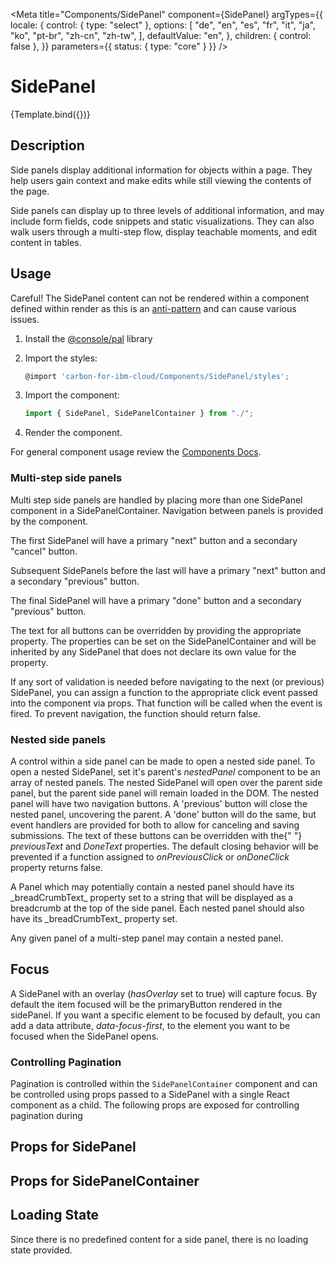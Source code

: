 
<Meta
  title="Components/SidePanel"
  component={SidePanel}
  argTypes={{
    locale: {
      control: { type: "select" },
      options: [
        "de",
        "en",
        "es",
        "fr",
        "it",
        "ja",
        "ko",
        "pt-br",
        "zh-cn",
        "zh-tw",
      ],
      defaultValue: "en",
    },
    children: { control: false },
  }}
  parameters={{ status: { type: "core" } }}
/>

# SidePanel


<Canvas>
  <Story
    name="Demo"
    args={{
      dismissible: true,
      withGradient: true,
    }}
  >
    {Template.bind({})}
  </Story>
</Canvas>

## Description

Side panels display additional information for objects within a page. They help users gain context and make edits
while still viewing the contents of the page.

Side panels can display up to three levels of additional information, and may include form fields, code snippets
and static visualizations. They can also walk users through a multi-step flow, display teachable moments, and edit content in tables.

## Usage

Careful! The SidePanel content can not be rendered within a component defined within render as this is an [anti-pattern](https://reactjs.org/docs/higher-order-components.html#dont-use-hocs-inside-the-render-method) and can cause various issues.

1.  Install the [@console/pal](https://github.ibm.com/ibmcloud/pal#how-to-install-and-use) library
2.  Import the styles:

    ```js
    @import 'carbon-for-ibm-cloud/Components/SidePanel/styles';
    ```

3.  Import the component:

    ```js
    import { SidePanel, SidePanelContainer } from "./";
    ```

4.  Render the component.

For general component usage review the [Components Docs](https://pages.github.ibm.com/ibmcloud/pal/development-guidelines/components/overview).

### Multi-step side panels

<p>
  Multi step side panels are handled by placing more than one SidePanel
  component in a SidePanelContainer. Navigation between panels is provided by
  the component.
</p>
<p>
  The first SidePanel will have a primary "next" button and a secondary "cancel"
  button.
</p>
<p>
  Subsequent SidePanels before the last will have a primary "next" button and a
  secondary "previous" button.
</p>
<p>
  The final SidePanel will have a primary "done" button and a secondary
  "previous" button.
</p>
<p>
  The text for all buttons can be overridden by providing the appropriate
  property. The properties can be set on the SidePanelContainer and will be
  inherited by any SidePanel that does not declare its own value for the
  property.
</p>
<p>
  If any sort of validation is needed before navigating to the next (or
  previous) SidePanel, you can assign a function to the appropriate click event
  passed into the component via props. That function will be called when the
  event is fired. To prevent navigation, the function should return false.
</p>

### Nested side panels

<p>
  A control within a side panel can be made to open a nested side panel. To open
  a nested SidePanel, set it's parent's <em>nestedPanel</em> component to be an
  array of nested panels. The nested SidePanel will open over the parent side
  panel, but the parent side panel will remain loaded in the DOM. The nested
  panel will have two navigation buttons. A 'previous' button will close the
  nested panel, uncovering the parent. A 'done' button will do the same, but
  event handlers are provided for both to allow for canceling and saving
  submissions. The text of these buttons can be overridden with the{" "}
  <em>previousText</em>
  and <em>DoneText</em> properties. The default closing behavior will be prevented
  if a function assigned to <em>onPreviousClick</em> or <em>onDoneClick</em> property
  returns false.
</p>
<p>
  A Panel which may potentially contain a nested panel should have its
  _breadCrumbText_ property set to a string that will be displayed as a
  breadcrumb at the top of the side panel. Each nested panel should also have
  its _breadCrumbText_ property set.
</p>
<p>Any given panel of a multi-step panel may contain a nested panel.</p>

## Focus

<p>
  A SidePanel with an overlay (<em>hasOverlay</em> set to true) will capture
  focus. By default the item focused will be the primaryButton rendered in the
  sidePanel. If you want a specific element to be focused by default, you can
  add a data attribute, <em>data-focus-first</em>, to the element you want to be
  focused when the SidePanel opens.
</p>

### Controlling Pagination

Pagination is controlled within the `SidePanelContainer` component and can be controlled using props passed to a SidePanel with a single React
component as a child. The following props are exposed for controlling pagination during

## Props for SidePanel

<ArgsTable of={SidePanel} />

## Props for SidePanelContainer

<ArgsTable of={SidePanelContainer} />

## Loading State

Since there is no predefined content for a side panel, there is no loading state provided.

